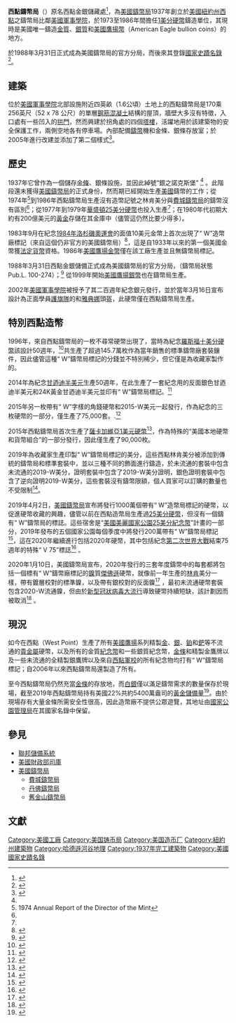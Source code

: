 {{short description|Branch of the United States Mint}}
{{Infobox NRHP
| name                 = 西點鑄幣局（West Point Mint）
| nrhp_type            = 
| image                = West Point Mint.jpg
| alt                  = A large light-colored building with a flat roof seen from above, surrounded by bare trees.
| caption              = 西點鑄幣局, 2008年
| locmapin             = 
| map_alt              = 
| map_caption          = 
| coordinates          = {{coord|41|23|47|N|73|58|56|W|display=inline,title}}
| location             = [[紐約州|紐約州]][[西點_(紐約州)|西點]]
| nearest_city         = [[皮克斯基爾|皮克斯基爾]]
| built                = 1937<ref name="NRHP nom">{{cite web|last=Daddio|first=William F.|title=National Register of Historic Places nomination, US Bullion Despository, West Point |url=http://www.oprhp.state.ny.us/hpimaging/hp_view.asp?GroupView=6614|publisher={{le|紐約州公園、休閒與歷史保護辦公室|New York State Office of Parks, Recreation and Historic Preservation}}|access-date=28 July 2010|date=28 May 1987}}</ref>
| area                 = {{convert|4|acre}}<ref name="NRHP nom" />
| architect            = {{le|路易斯·西蒙|Louis A. Simon|}}<ref name="NRHP nom" />
| architecture         = 
| added                = 1988
| designated_nrhp_type = 
| visitation_num       = 
| visitation_year      = 
| refnum               = 88000027
| mpsub                = 
| governing_body       = [[美國鑄幣局|美國鑄幣局]]
}}

'''西點鑄幣局'''（{{lang-en|West Point Mint}}）原名西點金銀儲藏處<ref name="WP Mint">{{cite web|title=West Point Mint Facility|url=https://www.usmint.gov/about/mint-tours-facilities/west-point|publisher=United States Mint|accessdate=12 June 2019|archive-date=2021-05-12|archive-url=https://web.archive.org/web/20210512002155/https://www.usmint.gov/about/mint-tours-facilities/west-point|dead-url=no}}</ref>，為[[美國鑄幣局|美國鑄幣局]]1937年創立於[[美國|美國]][[紐約州|紐約州]][[西點_(紐約州)|西點]]之鑄幣局比鄰[[美國軍事學院|美國軍事學院]]，於1973至1986年間擔任[[1美分硬幣|1美分硬幣]]鑄造單位，其現時是美國唯一鑄造[[美國鷹揚金幣|金質]]、[[美國鷹揚銀幣|銀質]]和{{le|美國鷹揚鉑幣|American Platinum Eagle|鉑質}}[[美國鷹揚幣|美國鷹揚幣]]（American Eagle bullion coins）的地方。

於1988年3月31日正式成為美國鑄幣局的官方分局，而後來其登錄[[國家史蹟名錄|國家史蹟名錄]]<ref name="gold">{{cite web|title=The West Point Mint Facility|url=http://www.goldcoinstrader.net/the-west-point-mint-facility/|publisher=Gold Coins Trader|accessdate=19 January 2013|archive-date=2012-03-31|archive-url=https://web.archive.org/web/20120331180759/http://www.goldcoinstrader.net/the-west-point-mint-facility/|dead-url=no}}</ref>。

== 建築 ==
位於[[美國軍事學院|美國軍事學院]]北部設施附近四英畝（1.6公頃）土地上的西點鑄幣局是170乘256英尺（52 x 78 公尺）的單層[[鋼筋混凝土|鋼筋混凝土]]結構的屋頂，牆壁大多沒有特徵，入口處有一些凹入的[[拱門|拱門]]，然而興建於拐角處的四個[[塔樓|塔樓]]，活躍地用於該建築物的安全保護工作，兩側空地各有停車場。內部配備[[鑄幣|鑄幣]]機和金條、銀條存放室；於2005年進行改建並添加了第二個樣式<ref name="KidsMint">{{cite web|title=The United States Mint at West Point|url=http://www.usmint.gov/kids/coinnews/mintfacilities/swf/|work=H. I. P. Pocket Change|publisher=United States Mint|accessdate=20 January 2013|year=1999|archive-date=2017-08-24|archive-url=https://web.archive.org/web/20170824112435/https://www.usmint.gov/kids/coinnews/mintfacilities/swf/|dead-url=no}}</ref>。

== 歷史 ==
1937年它曾作為一個儲存[[金條|金條]]、銀條設施，並因此綽號“銀之諾克斯堡” <ref name="WP Mint" /> 。此階段還未獲得[[美國鑄幣局|美國鑄幣局]]的正式身份，然而期已經開始生產[[美國|美國]]鑄幣的工作；從1974年<ref>1974 Annual Report of the Director of the Mint</ref>到1986年西點鑄幣局生產沒有造幣記號之林肯美分與[[費城鑄幣局|費城鑄幣局]]的鑄幣沒有區別<ref name="gold"/>；從1977年到1979年[[華盛頓25美分硬幣|華盛頓25美分硬幣]]也投入生產<ref name="KidsMint" />；在1980年代初期大約有200億美元的[[黃金|黃金]]存儲在其金庫中（儘管這仍然比{{le|美國金銀儲備所|United States Bullion Depository|}}要少得多）。

1983年9月在紀念[[1984年洛杉磯奧運會|1984年洛杉磯奧運會]]的面值10美元金幣上首次出現了“ W”造幣廠標記（來自這個仍非官方的美國鑄幣局）<ref>{{Cite web|url=https://www.pcgs.com/books/commemoratives/chapter09/28|title=The Early Quarter Dollars of the United States: Commemorative Coins of the United States (Page 28)|website=PCGS|access-date=2019-08-21|archive-date=2021-05-12|archive-url=https://web.archive.org/web/20210512002248/https://www.pcgs.com/books/commemoratives/chapter09/28|dead-url=no}}</ref>，這是自1933年以來的第一個美國金幣獲[[法定貨幣|法定貨幣]]資格。1986年[[美國鷹揚金幣|美國鷹揚金幣]]僅在該工廠生產並且無鑄幣局標記。

1988年3月31日西點金銀儲備正式成為美國鑄幣局的官方分局，（鑄幣局狀態Pub.L. 100-274）；<ref>{{cite web |url=http://www.usmint.gov/historianscorner/?flash=yes&action=timeline&century=1900 |title=Timeline of the United States Mint, 1900s |publisher=United States Mint |accessdate=20 April 2010 |archive-date=2011-06-05 |archive-url=https://web.archive.org/web/20110605234959/http://www.usmint.gov/historianscorner/?flash=yes&action=timeline&century=1900 |dead-url=no }}</ref>  從1999年開始[[美國鷹揚銀幣|美國鷹揚銀幣]]也在鑄幣局生產。  

2002年[[美國軍事學院|美國軍事學院]]被授予了其二百週年紀念銀元發行，並於當年3月16日宣布設計為正面學員[[護旗隊|護旗隊]]的和[[雅典娜|雅典娜]]頭盔，此硬幣僅在西點鑄幣局生產。

== 特別西點造幣 ==
1996年，來自西點鑄幣局的一枚不尋常硬幣出現了，當時為紀念[[羅斯福十美分硬幣|羅斯福十美分硬幣]]該設計50週年，<ref>{{cite web|title=1996-W Roosevelt Dime|url=http://rooseveltdimes.net/1996-w-roosevelt-dime/|publisher=Roosevelt Dimes|access-date=2020-12-18|archive-date=2021-05-11|archive-url=https://web.archive.org/web/20210511120807/https://rooseveltdimes.net/1996-w-roosevelt-dime/|dead-url=no}}</ref>共生產了超過145.7萬枚作為當年銷售的標準鑄幣廠套裝鑲件，因此儘管這種“ W”鑄幣局標記的分錢並不特別稀少，但它僅是為收藏家製作的。

2014年為紀念[[甘迺迪半美元|甘迺迪半美元]]生產50週年，在此生產了一套紀念用的反面銀色甘迺迪半美元和24K黃金甘迺迪半美元並印有“ W”鑄幣局標記。<ref>{{cite web |last1=Roach |first1=Steve |title=Proof 2014-W Kennedy gold half dollar: What a 'perfect' example sold for recently |url=https://www.coinworld.com/news/us-coins/2016/08/2014-kennedy-drove-collectors-insane-realized-one-thousand-four-hundred-forty-one-great-collections.all.html |website=CoinWorld.com |accessdate=23 April 2019}}</ref>

2015年另一枚帶有“ W”字樣的角錢硬幣和2015-W美元一起發行，作為紀念{{le|出生缺陷基金會|March of Dimes|}}的三枚硬幣的一部分，僅生產了75,000套。.<ref>{{Cite web |url=http://www.pcgs.com/news/75-anniversary-march-dime-sets |title=75th Anniversary March of Dimes Sets |access-date=2020-12-18 |archive-date=2021-05-12 |archive-url=https://web.archive.org/web/20210512002231/https://www.pcgs.com/news/75-anniversary-march-dime-sets |dead-url=no }}</ref> 

2015年西點鑄幣局首次生產了[[薩卡加維亞1美元硬幣|薩卡加維亞1美元硬幣]]<ref>{{cite web |last1=Gilkes |first1=Paul |title=Edge approaches differ on Enhanced Uncirculated dollars |url=https://www.coinworld.com/insights/edge-approaches-differ-on-enhanced-uncirculated-dollars.html |website=CoinWorld.com |publisher=Amos Media Company |accessdate=24 July 2019 |archive-date=2021-05-11 |archive-url=https://web.archive.org/web/20210511114334/https://www.coinworld.com/insights/edge-approaches-differ-on-enhanced-uncirculated-dollars.html |dead-url=no }}</ref>，作為特殊的“美國本地硬幣和貨幣組合”的一部分發行，因此僅生產了90,000枚。

2019年為收藏家生產印製“ W”鑄幣局標記的美分，這些西點林肯美分被添加到傳統的鑄幣局和標準套裝中，並以三種不同的飾面進行鑄造，於未流通的套裝中包含未流通的2019-W美分，證明套裝中包含了2019-W美分證明，銀色證明套裝中包含了逆向證明2019-W美分，這些套裝沒有鑄幣限額，個人買家可以訂購的數量也不受限制<ref>{{cite web |last1=Gilkes |first1=Paul |title=U.S. Mint offering West Point Mint cents as numismatic premiums |url=https://www.coinworld.com/news/us-coins/2019/03/2019-w-lincoln-cents-only-available-as-premiums.all.html |website=CoinWorld.com |publisher=Amos Media Company |accessdate=23 April 2019}}</ref>。

2019年4月2日，[[美國鑄幣局|美國鑄幣局]]宣布將發行1000萬個帶有“ W”造幣局標記的硬幣，以促進硬幣收藏的興趣，儘管以前在西點造幣局生產過[[25美分硬幣|25美分硬幣]]，但沒有一個鑄有“ W”鑄幣局的標誌。這些宿舍是“[[美國美麗國家公園25美分紀念幣|美國美麗國家公園25美分紀念幣]]”計畫的一部分，2019年發布的五個國家公園每個季度中將發行200萬帶有“ W”鑄幣局標記<ref>{{cite web |last1=Gibbs |first1=William T. |title=Collectors start finding 2019-W quarters, and some are profiting |url=https://www.coinworld.com/news/us-coins/2019/04/2019-w-quarter-dollars-continue-to-surface.all.html |website=CoinWorld.com |accessdate=23 April 2019}}</ref>，這在2020年繼續進行包括2020年硬幣，其中包括紀念[[第二次世界大戰|第二次世界大戰]]結束75週年的特殊“ V 75”標誌<ref>{{cite web |last1=Gilkes |first1=Paul |title=Adding V75 privy mark means 2020-W quarter for American Samoa will be released last |url=https://www.coinworld.com/news/precious-metals/adding-v75-privy-mark-means-2020-w-quarter-for-american-samoa-will-be-released-last |website=CoinWorld.com |publisher=Amos Media Company |accessdate=19 April 2020 |archive-date=2021-05-12 |archive-url=https://web.archive.org/web/20210512005607/https://www.coinworld.com/news/precious-metals/adding-v75-privy-mark-means-2020-w-quarter-for-american-samoa-will-be-released-last |dead-url=no }}</ref>
。

2020年1月10日，美國鑄幣局宣布，2020年發行的三套年度鑄幣中的每套都將包括一個標有“ W”鑄幣廠標記的[[鎳|鎳]]質[[傑佛遜|傑佛遜]]硬幣，就像前一年生產的[[林肯|林肯]]美分一樣，帶有鍍層校對的標準鎳，以及帶有銀校對的反面鎳<ref>{{cite web |last1=Gilkes |first1=Paul |title=Mint to issue 2020-W Jefferson 5-cent coins as annual set premiums |url=https://www.coinworld.com/news/us-coins/mint-to-issue-2020-w-jefferson-5-cent-coins-as-annual-set-premiums |website=coinworld.com |publisher=Amos Media Company |accessdate=11 January 2020 |archive-date=2021-05-11 |archive-url=https://web.archive.org/web/20210511114342/https://www.coinworld.com/news/us-coins/mint-to-issue-2020-w-jefferson-5-cent-coins-as-annual-set-premiums |dead-url=no }}</ref> ，最初未流通硬幣套裝包含2020-W流通鎳，但由於[[2019冠狀病毒病疫情|新型冠狀病毒大流行]]導致硬幣持續短缺，該計劃因而被取消<ref>{{cite web |last1=Gilkes |first1=Paul |title=2020 Uncirculated Mint set won’t contain 2020-W 5-cent coin |url=https://www.coinworld.com/news/us-coins/2020-uncirculated-mint-set-won-t-contain-2020-w-5-cent-coin |website=coinworld.com |publisher=Amos Media Company |accessdate=3 November 2020 |archive-date=2021-05-12 |archive-url=https://web.archive.org/web/20210512002357/https://www.coinworld.com/news/us-coins/2020-uncirculated-mint-set-won-t-contain-2020-w-5-cent-coin |dead-url=no }}</ref>
。
== 現況 ==
如今在西點（West Point）生產了所有[[美國鷹揚幣|美國鷹揚]]系列精製[[金|金]]、[[銀|銀]]、[[鉑|鉑]]和[[鈀|鈀]]等不流通的[[貴金屬|貴金屬]]硬幣，以及所有的金質[[紀念幣|紀念幣]]和一些銀質紀念幣，[[金條|金條]]和精製金鷹牌以及一些未流通的全精製銀鷹牌以及來自[[西點軍校|西點軍校]]的所有紀念物均打有“ W”鑄幣局標記；自2006年以來西點鑄幣局還製造了所有{{le|美國水牛城金幣|American Buffalo (coin)}}。

至今西點鑄幣局仍然充當[[金條|金條]]的存放地，而[[白銀|白銀]]僅以滿足鑄幣需求的數量保存於現場，截至2019年西點鑄幣局持有美國22%共約5400萬盎司的[[黃金儲備|黃金儲備量]]<ref>{{Cite web|date=2019-04-17|title=A rare look inside the West Point Mint's massive gold vaults and coin operations|url=https://www.fox5ny.com/news/a-rare-look-inside-the-west-point-mints-massive-gold-vaults-and-coin-operations|access-date=2021-02-21|website=FOX 5 New York|language=en-US}}</ref>。由於現場存有大量金條所需安全性很高，因此造幣廠不提供公眾遊覽，其地址由[[美國國家公園管理局|國家公園管理局]]在其國家名錄中保留。

== 參見 ==
{{Portal|建築|錢幣學}}
* [[聯邦儲備系統|聯邦儲備系統]]
* [[美國財政部司庫|美國財政部司庫]]
* [[美國鑄幣局|美國鑄幣局]]
** [[費城鑄幣局|費城鑄幣局]]
** [[丹佛鑄幣局|丹佛鑄幣局]]
** [[舊金山鑄幣局|舊金山鑄幣局]]

== 文獻 ==

{{Reflist|30em}}
{{US currency and coinage}}
{{美国联邦政府}}
{{美国硬币}}

[[Category:美國工廠|Category:美國工廠]]
[[Category:美国铸币局|Category:美国铸币局]]
[[Category:美国造币厂|Category:美国造币厂]]
[[Category:紐約州建築物|Category:紐約州建築物]]
[[Category:哈德遜河谷地理|Category:哈德遜河谷地理]]
[[Category:1937年完工建築物|Category:1937年完工建築物]]
[[Category:美國國家史蹟名錄|Category:美國國家史蹟名錄]]